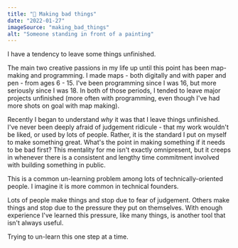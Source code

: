 ```yaml
---
title: "🦡 Making bad things"
date: "2022-01-27"
imageSource: "making_bad_things"
alt: "Someone standing in front of a painting"
---
```


I have a tendency to leave some things unfinished.

The main two creative passions in my life up until this point has been map-making and programming. I made maps - both digitally and with paper and pen - from ages 6 - 15. I've been programming since I was 16, but more seriously since I was 18. In both of those periods, I tended to leave major projects unfinished (more often with programming, even though I've had more shots on goal with map making).

Recently I began to understand *why* it was that I leave things unfinished. I've never been deeply afraid of judgement ridicule - that my work wouldn't be liked, or used by lots of people. Rather, it is the standard I put on myself to make something great. What's the point in making something if it needs to be bad first? This mentality for me isn't exactly omnipresent, but it creeps in whenever there is a consistent and lengthy time commitment involved with building something in public.

This is a common un-learning problem among lots of technically-oriented people. I imagine it is more common in technical founders.

Lots of people make things and stop due to fear of judgement. Others make things and stop due to the pressure they put on themselves. With enough experience I've learned this pressure, like many things, is another tool that isn't always useful.

Trying to un-learn this one step at a time.
